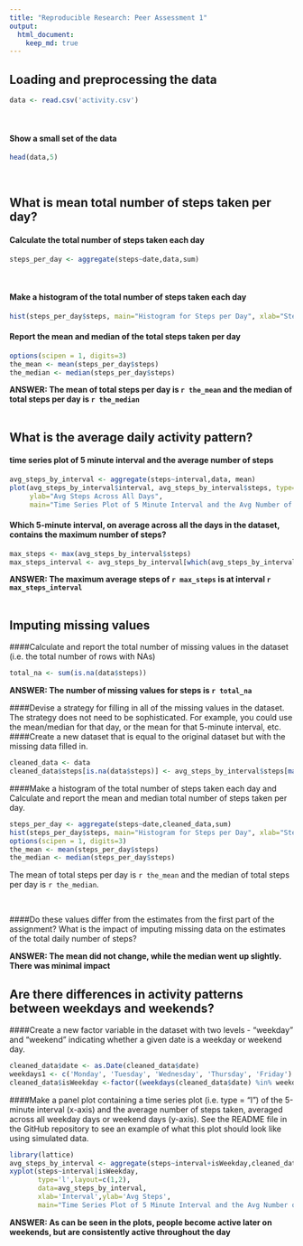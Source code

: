 ```yaml
---
title: "Reproducible Research: Peer Assessment 1"
output: 
  html_document:
    keep_md: true
---
```


  
## Loading and preprocessing the data
```r
data <- read.csv('activity.csv')
```
<br>

#### Show a small set of the data
```r
head(data,5)
```
<br>

## What is mean total number of steps taken per day?
  
#### Calculate the total number of steps taken each day
```r
steps_per_day <- aggregate(steps~date,data,sum)
```
<br>

#### Make a histogram of the total number of steps taken each day
```r
hist(steps_per_day$steps, main="Histogram for Steps per Day", xlab="Steps", border="blue", col="green")
```
  
#### Report the mean and median of the total steps taken per day
```r
options(scipen = 1, digits=3)
the_mean <- mean(steps_per_day$steps)
the_median <- median(steps_per_day$steps)
```
**ANSWER: The mean of total steps per day is `r the_mean` and the median of total steps per day is `r the_median`  **
<br>
<br>

## What is the average daily activity pattern?  
#### time series plot of 5 minute interval and the average number of steps
```r
avg_steps_by_interval <- aggregate(steps~interval,data, mean)
plot(avg_steps_by_interval$interval, avg_steps_by_interval$steps, type="l", xlab="5 minute interval", 
     ylab="Avg Steps Across All Days",
     main="Time Series Plot of 5 Minute Interval and the Avg Number of Steps")
```
  
#### Which 5-minute interval, on average across all the days in the dataset, contains the maximum number of steps?
```r
max_steps <- max(avg_steps_by_interval$steps)
max_steps_interval <- avg_steps_by_interval[which(avg_steps_by_interval$steps == max_steps),]$interval
```
**ANSWER: The maximum average steps of `r max_steps` is at interval `r max_steps_interval`**
<br>
<br>

## Imputing missing values
####Calculate and report the total number of missing values in the dataset (i.e. the total number of rows with NAs)
```r
total_na <- sum(is.na(data$steps))
```
**ANSWER: The number of missing values for steps is `r total_na`**
<br>

####Devise a strategy for filling in all of the missing values in the dataset. The strategy does not need to be sophisticated. For example, you could use the mean/median for that day, or the mean for that 5-minute interval, etc.
####Create a new dataset that is equal to the original dataset but with the missing data filled in.
```r
cleaned_data <- data
cleaned_data$steps[is.na(data$steps)] <- avg_steps_by_interval$steps[match(data$interval[is.na(data$steps)],avg_steps_by_interval$interval)]
```
####Make a histogram of the total number of steps taken each day and Calculate and report the mean and median total number of steps taken per day. 
```r
steps_per_day <- aggregate(steps~date,cleaned_data,sum)
hist(steps_per_day$steps, main="Histogram for Steps per Day", xlab="Steps", border="blue", col="green")
options(scipen = 1, digits=3)
the_mean <- mean(steps_per_day$steps)
the_median <- median(steps_per_day$steps)
```
The mean of total steps per day is `r the_mean` and the median of total steps per day is `r the_median`.

<br>

####Do these values differ from the estimates from the first part of the assignment? What is the impact of imputing missing data on the estimates of the total daily number of steps?

**ANSWER: The mean did not change, while the median went up slightly.  There was minimal impact**

## Are there differences in activity patterns between weekdays and weekends?

####Create a new factor variable in the dataset with two levels - "weekday" and "weekend" indicating whether a given date is a weekday or weekend day.
```r
cleaned_data$date <- as.Date(cleaned_data$date)
weekdays1 <- c('Monday', 'Tuesday', 'Wednesday', 'Thursday', 'Friday')
cleaned_data$isWeekday <-factor((weekdays(cleaned_data$date) %in% weekdays1), levels=c(FALSE, TRUE), labels=c('weekend', 'weekday'))
```

####Make a panel plot containing a time series plot (i.e. type = "l") of the 5-minute interval (x-axis) and the average number of steps taken, averaged across all weekday days or weekend days (y-axis). See the README file in the GitHub repository to see an example of what this plot should look like using simulated data.
```r
library(lattice)
avg_steps_by_interval <- aggregate(steps~interval+isWeekday,cleaned_data, mean)
xyplot(steps~interval|isWeekday,
       type='l',layout=c(1,2),
       data=avg_steps_by_interval,
       xlab='Interval',ylab='Avg Steps',
       main="Time Series Plot of 5 Minute Interval and the Avg Number of Steps")
```

**ANSWER: As can be seen in the plots, people become active later on weekends, but are consistently active throughout the day**